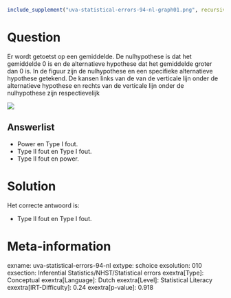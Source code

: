 ```r
include_supplement("uva-statistical-errors-94-nl-graph01.png", recursive = TRUE)
```

Question
========

Er wordt getoetst op een gemiddelde. De nulhypothese is dat het
gemiddelde 0 is en de alternatieve hypothese dat het gemiddelde groter
dan 0 is. In de figuur zijn de nulhypothese en een specifieke
alternatieve hypothese getekend. De kansen links van de van de verticale
lijn onder de alternatieve hypothese en rechts van de verticale lijn
onder de nulhypothese zijn respectievelijk

![](uva-statistical-errors-94-nl-graph01.png)

Answerlist
----------

* Power en Type I fout.
* Type II fout en Type I fout.
* Type II fout en power.

Solution
========

Het correcte antwoord is: 

* Type II fout en Type I fout.

Meta-information
================
exname: uva-statistical-errors-94-nl
extype: schoice
exsolution: 010
exsection: Inferential Statistics/NHST/Statistical errors
exextra[Type]: Conceptual
exextra[Language]: Dutch
exextra[Level]: Statistical Literacy
exextra[IRT-Difficulty]: 0.24
exextra[p-value]: 0.918
